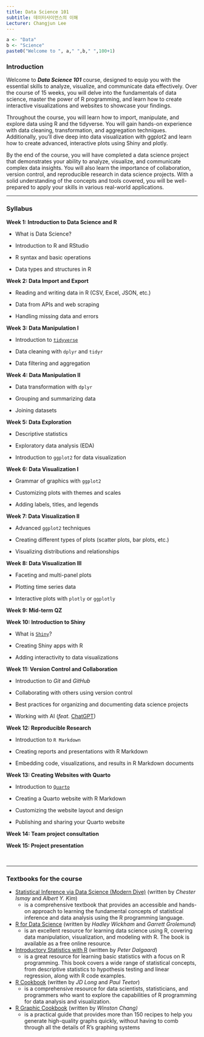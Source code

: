 ```yaml
---
title: Data Science 101
subtitle: 데이터사이언스의 이해
Lecturer: Changjun Lee
---
```


```r
a <- "Data"
b <- "Science"
paste0("Welcome to ", a," ",b," ",100+1)
```

### Introduction

Welcome to ***Data Science 101*** course, designed to equip you with the essential skills to analyze, visualize, and communicate data effectively. Over the course of 15 weeks, you will delve into the fundamentals of data science, master the power of R programming, and learn how to create interactive visualizations and websites to showcase your findings.

Throughout the course, you will learn how to import, manipulate, and explore data using R and the tidyverse. You will gain hands-on experience with data cleaning, transformation, and aggregation techniques. Additionally, you'll dive deep into data visualization with ggplot2 and learn how to create advanced, interactive plots using Shiny and plotly.

By the end of the course, you will have completed a data science project that demonstrates your ability to analyze, visualize, and communicate complex data insights. You will also learn the importance of collaboration, version control, and reproducible research in data science projects. With a solid understanding of the concepts and tools covered, you will be well-prepared to apply your skills in various real-world applications.

------------------------------------------------------------------------

### Syllabus

**Week 1: Introduction to Data Science and R**

-   What is Data Science?

-   Introduction to R and RStudio

-   R syntax and basic operations

-   Data types and structures in R

**Week 2: Data Import and Export**

-   Reading and writing data in R (CSV, Excel, JSON, etc.)

-   Data from APIs and web scraping

-   Handling missing data and errors

**Week 3: Data Manipulation I**

-   Introduction to [`tidyverse`](https://www.tidyverse.org/)

-   Data cleaning with `dplyr` and `tidyr`

-   Data filtering and aggregation

**Week 4: Data Manipulation II**

-   Data transformation with `dplyr`

-   Grouping and summarizing data

-   Joining datasets

**Week 5: Data Exploration**

-   Descriptive statistics

-   Exploratory data analysis (EDA)

-   Introduction to `ggplot2` for data visualization

**Week 6: Data Visualization I**

-   Grammar of graphics with `ggplot2`

-   Customizing plots with themes and scales

-   Adding labels, titles, and legends

**Week 7: Data Visualization II**

-   Advanced `ggplot2` techniques

-   Creating different types of plots (scatter plots, bar plots, etc.)

-   Visualizing distributions and relationships

**Week 8: Data Visualization III**

-   Faceting and multi-panel plots

-   Plotting time series data

-   Interactive plots with `plotly` or `ggplotly`

**Week 9: Mid-term QZ**

**Week 10: Introduction to Shiny**

-   What is [`Shiny`](https://shiny.rstudio.com/)?

-   Creating Shiny apps with R

-   Adding interactivity to data visualizations

**Week 11: Version Control and Collaboration**

-   Introduction to *Git* and *GitHub*

-   Collaborating with others using version control

-   Best practices for organizing and documenting data science projects

-   Working with AI (*feat.* [ChatGPT](https://chat.openai.com/chat))

**Week 12: Reproducible Research**

-   Introduction to `R Markdown`

-   Creating reports and presentations with R Markdown

-   Embedding code, visualizations, and results in R Markdown documents

**Week 13: Creating Websites with Quarto**

-   Introduction to [`Quarto`](https://quarto.org/)

-   Creating a Quarto website with R Markdown

-   Customizing the website layout and design

-   Publishing and sharing your Quarto website

**Week 14: Team project consultation**

**Week 15: Project presentation**

<br>

------------------------------------------------------------------------

### Textbooks for the course

-   [Statistical Inference via Data Science (Modern Dive)](https://moderndive.com/index.html) (written by *Chester Ismay* and *Albert Y. Kim*)
    -   is a comprehensive textbook that provides an accessible and hands-on approach to learning the fundamental concepts of statistical inference and data analysis using the R programming language.
-   [R for Data Science](https://r4ds.had.co.nz/index.html) (written by *Hadley Wickham* and *Garrett Grolemund*)
    -   is an excellent resource for learning data science using R, covering data manipulation, visualization, and modeling with R. The book is available as a free online resource.
-   [Introductory Statistics with R](https://link.springer.com/book/10.1007/978-0-387-79054-1) (written by *Peter Dalgaard*)
    -   is a great resource for learning basic statistics with a focus on R programming. This book covers a wide range of statistical concepts, from descriptive statistics to hypothesis testing and linear regression, along with R code examples.
-   [R Cookbook](https://rc2e.com/) (written by *JD Long* and *Paul Teetor*)
    -   is a comprehensive resource for data scientists, statisticians, and programmers who want to explore the capabilities of R programming for data analysis and visualization.
-   [R Graphic Cookbook](https://r-graphics.org/index.html) (written by *Winston Chang)*
    -   is a practical guide that provides more than 150 recipes to help you generate high-quality graphs quickly, without having to comb through all the details of R's graphing systems
